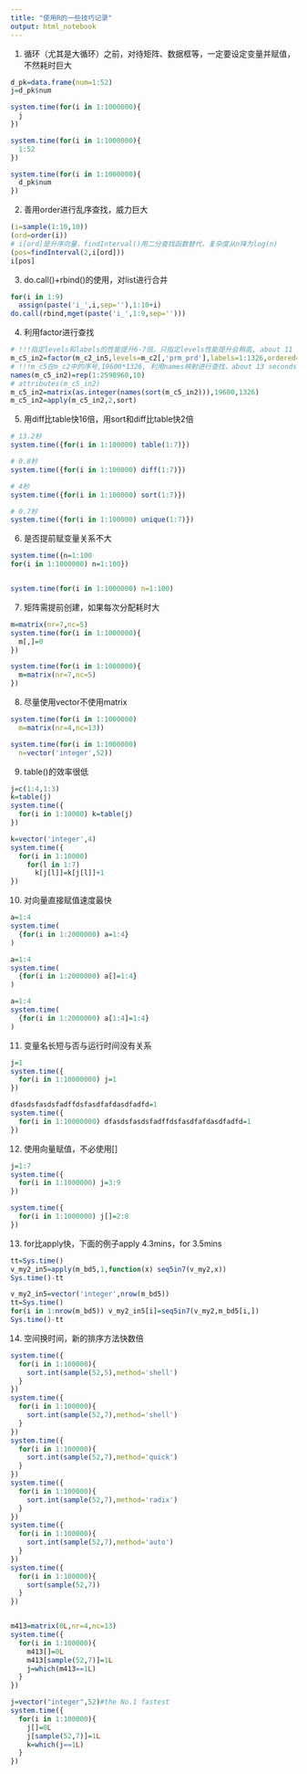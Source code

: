 ```yaml
---
title: "使用R的一些技巧记录"
output: html_notebook
---
```



1. 循环（尤其是大循环）之前，对待矩阵、数据框等，一定要设定变量并赋值，不然耗时巨大
```r
d_pk=data.frame(num=1:52)
j=d_pk$num

system.time(for(i in 1:1000000){
  j
})

system.time(for(i in 1:1000000){
  1:52
})

system.time(for(i in 1:1000000){
  d_pk$num
})
```

2. 善用order进行乱序查找，威力巨大
```r
(i=sample(1:10,10))
(ord=order(i))
# i[ord]是升序向量，findInterval()用二分查找函数替代，复杂度从n降为log(n)
(pos=findInterval(2,i[ord]))
i[pos]
```

3. do.call()+rbind()的使用，对list进行合并
```r
for(i in 1:9)
  assign(paste('i_',i,sep=''),1:10+i)
do.call(rbind,mget(paste('i_',1:9,sep='')))
```

4. 利用factor进行查找
```r
# !!!指定levels和labels的性能提升6-7倍，只指定levels性能提升会稍高, about 11 seconds
m_c5_in2=factor(m_c2_in5,levels=m_c2[,'prm_prd'],labels=1:1326,ordered=T)
# !!!m_c5在m_c2中的序号,19600*1326, 利用names映射进行查找，about 13 seconds
names(m_c5_in2)=rep(1:2598960,10)
# attributes(m_c5_in2)
m_c5_in2=matrix(as.integer(names(sort(m_c5_in2))),19600,1326)
m_c5_in2=apply(m_c5_in2,2,sort)
```


5. 用diff比table快16倍，用sort和diff比table快2倍
```r
# 13.2秒
system.time({for(i in 1:100000) table(1:7)})

# 0.8秒
system.time({for(i in 1:100000) diff(1:7)})

# 4秒
system.time({for(i in 1:100000) sort(1:7)})

# 0.7秒
system.time({for(i in 1:100000) unique(1:7)})
```


6. 是否提前赋变量关系不大
```r
system.time({n=1:100
for(i in 1:1000000) n=1:100})


system.time(for(i in 1:1000000) n=1:100)
```

7. 矩阵需提前创建，如果每次分配耗时大
```r
m=matrix(nr=7,nc=5)
system.time(for(i in 1:1000000){
  m[,]=0
})

system.time(for(i in 1:1000000){
  m=matrix(nr=7,nc=5)
})
```


8. 尽量使用vector不使用matrix
```r
system.time(for(i in 1:1000000)
  m=matrix(nr=4,nc=13))

system.time(for(i in 1:1000000)
  n=vector('integer',52))
```


9. table()的效率很低
```r
j=c(1:4,1:3)
k=table(j)
system.time({
  for(i in 1:10000) k=table(j)
})

k=vector('integer',4)
system.time({
  for(i in 1:10000)
    for(l in 1:7)
      k[j[l]]=k[j[l]]+1
})
```

10. 对向量直接赋值速度最快
```r
a=1:4
system.time(
  {for(i in 1:2000000) a=1:4}
)

a=1:4
system.time(
  {for(i in 1:2000000) a[]=1:4}
)

a=1:4
system.time(
  {for(i in 1:2000000) a[1:4]=1:4}
)
```

11. 变量名长短与否与运行时间没有关系
```r
j=1
system.time({
  for(i in 1:10000000) j=1
})

dfasdsfasdsfadffdsfasdfafdasdfadfd=1
system.time({
  for(i in 1:10000000) dfasdsfasdsfadffdsfasdfafdasdfadfd=1
})
```

12. 使用向量赋值，不必使用[]
```r
j=1:7
system.time({
  for(i in 1:1000000) j=3:9
})

system.time({
  for(i in 1:1000000) j[]=2:8
})
```

13. for比apply快，下面的例子apply 4.3mins，for 3.5mins
```r
tt=Sys.time()
v_my2_in5=apply(m_bd5,1,function(x) seq5in7(v_my2,x))
Sys.time()-tt

v_my2_in5=vector('integer',nrow(m_bd5))
tt=Sys.time()
for(i in 1:nrow(m_bd5)) v_my2_in5[i]=seq5in7(v_my2,m_bd5[i,])
Sys.time()-tt
```


14. 空间换时间，新的排序方法快数倍
```r
system.time({
  for(i in 1:100000){
    sort.int(sample(52,5),method='shell')
  }
})
system.time({
  for(i in 1:100000){
    sort.int(sample(52,7),method='shell')
  }
})
system.time({
  for(i in 1:100000){
    sort.int(sample(52,7),method='quick')
  }
})
system.time({
  for(i in 1:100000){
    sort.int(sample(52,7),method='radix')
  }
})
system.time({
  for(i in 1:100000){
    sort.int(sample(52,7),method='auto')
  }
})
system.time({
  for(i in 1:100000){
    sort(sample(52,7))
  }
})


m413=matrix(0L,nr=4,nc=13)
system.time({
  for(i in 1:100000){
    m413[]=0L
    m413[sample(52,7)]=1L
    j=which(m413==1L)
  }
})

j=vector("integer",52)#the No.1 fastest
system.time({
  for(i in 1:100000){
    j[]=0L
    j[sample(52,7)]=1L
    k=which(j==1L)
  }
})
```




